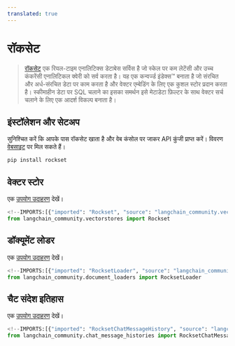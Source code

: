```yaml
---
translated: true
---
```


# रॉकसेट

>[रॉकसेट](https://rockset.com/product/) एक रियल-टाइम एनालिटिक्स डेटाबेस सर्विस है जो स्केल पर कम लेटेंसी और उच्च कंकरेंसी एनालिटिकल क्वेरी को सर्व करता है। यह एक कन्वर्ज्ड इंडेक्स™ बनाता है जो संरचित और अर्ध-संरचित डेटा पर काम करता है और वेक्टर एम्बेडिंग के लिए एक कुशल स्टोर प्रदान करता है। स्कीमाहीन डेटा पर SQL चलाने का इसका समर्थन इसे मेटाडेटा फ़िल्टर के साथ वेक्टर सर्च चलाने के लिए एक आदर्श विकल्प बनाता है।

## इंस्टॉलेशन और सेटअप

सुनिश्चित करें कि आपके पास रॉकसेट खाता है और वेब कंसोल पर जाकर API कुंजी प्राप्त करें। विवरण [वेबसाइट](https://rockset.com/docs/rest-api/) पर मिल सकते हैं।

```bash
pip install rockset
```

## वेक्टर स्टोर

एक [उपयोग उदाहरण](/docs/integrations/vectorstores/rockset) देखें।

```python
<!--IMPORTS:[{"imported": "Rockset", "source": "langchain_community.vectorstores", "docs": "https://api.python.langchain.com/en/latest/vectorstores/langchain_community.vectorstores.rocksetdb.Rockset.html", "title": "Rockset"}]-->
from langchain_community.vectorstores import Rockset
```

## डॉक्यूमेंट लोडर

एक [उपयोग उदाहरण](/docs/integrations/document_loaders/rockset) देखें।

```python
<!--IMPORTS:[{"imported": "RocksetLoader", "source": "langchain_community.document_loaders", "docs": "https://api.python.langchain.com/en/latest/document_loaders/langchain_community.document_loaders.rocksetdb.RocksetLoader.html", "title": "Rockset"}]-->
from langchain_community.document_loaders import RocksetLoader
```

## चैट संदेश इतिहास

एक [उपयोग उदाहरण](/docs/integrations/memory/rockset_chat_message_history) देखें।

```python
<!--IMPORTS:[{"imported": "RocksetChatMessageHistory", "source": "langchain_community.chat_message_histories", "docs": "https://api.python.langchain.com/en/latest/chat_message_histories/langchain_community.chat_message_histories.rocksetdb.RocksetChatMessageHistory.html", "title": "Rockset"}]-->
from langchain_community.chat_message_histories import RocksetChatMessageHistory
```
